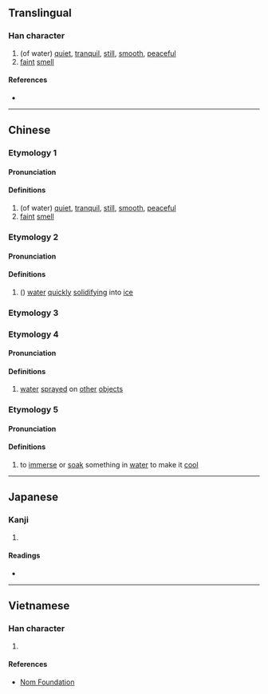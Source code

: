 {{character info/new}}
==Translingual==

===Han character===
{{Han char|rn=85|rad=水|as=10|sn=13|four=38137|canj=ETXC|ids=⿰氵兼}}

# (of water) [[quiet]], [[tranquil]], [[still]], [[smooth]], [[peaceful]]
# [[faint]] [[smell]]

====References====
* {{Han ref|kx=0639.190|dkj=17929|dj=1046.110|hdz=31707.060|uh=6E93|ud=28307|bh=DE49|bd=56905}}

----

==Chinese==
{{zh-forms}}

===Etymology 1===

====Pronunciation====
{{zh-pron
|m=lián
|c=lim4
|mc=1
|oc=y
|ma=
|cat=a,n
}}

====Definitions====
{{zh-hanzi}}

# (of water) [[quiet]], [[tranquil]], [[still]], [[smooth]], [[peaceful]]
# [[faint]] [[smell]]

===Etymology 2===

====Pronunciation====
{{zh-pron
|m=liǎn
|c=lim5
|ma=
|mc=2+3
|cat=n
}}

====Definitions====
{{zh-hanzi}}

# ({{zh-only|溓溓}}) [[water]] [[quickly]] [[solidify]]ing into [[ice]]

===Etymology 3===
{{zh-see|黏|a}}

===Etymology 4===

====Pronunciation====
{{zh-pron
|m=xián
|c=
|ma=
|cat=n
}}

====Definitions====
{{zh-hanzi}}

# [[water]] [[spray]]ed on [[other]] [[object]]s

===Etymology 5===

====Pronunciation====
{{zh-pron
|m=xiàn
|c=
|ma=
|cat=v
}}

====Definitions====
{{zh-hanzi}}

# to [[immerse]] or [[soak]] something in [[water]] to make it [[cool]]

----

==Japanese==

===Kanji===
{{ja-kanji|grade=|rs=水10}}

# {{defn|lang=ja|sort=水10}}

====Readings====
* {{ja-readings|on=[[れん]] (ren), [[でん]] (den), [[ねん]] (nen), [[かん]] (kan)|kun=[[ねばりつく]] (nebaritsuku)}}

----

==Vietnamese==

===Han character===
{{vi-readings|rs=水10| hanviet = rướm}}

# {{defn|lang=vi|sort=水10}}

====References====
* [http://nomfoundation.org/common/nom_details.php?codepoint=6e93 Nom Foundation]